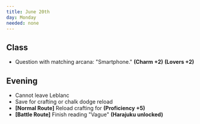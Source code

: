 ```yaml
---
title: June 20th
day: Monday
needed: none
---
```


## Class
- Question with matching arcana: "Smartphone." **(Charm +2)** **(Lovers +2)**

## Evening
- Cannot leave Leblanc
- Save for crafting or chalk dodge reload
- **[Normal Route]** Reload crafting for **(Proficiency +5)**
- **[Battle Route]** Finish reading "Vague" **(Harajuku unlocked)**